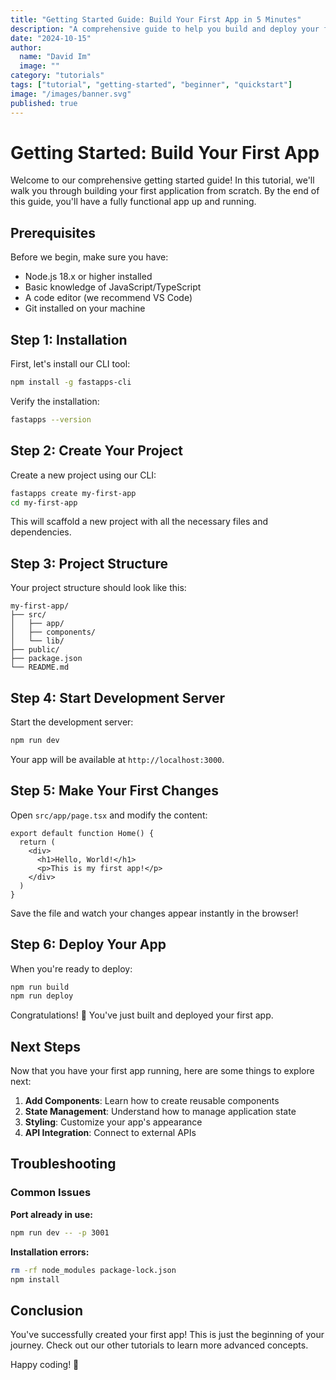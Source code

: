 ```yaml
---
title: "Getting Started Guide: Build Your First App in 5 Minutes"
description: "A comprehensive guide to help you build and deploy your first application quickly and efficiently."
date: "2024-10-15"
author:
  name: "David Im"
  image: ""
category: "tutorials"
tags: ["tutorial", "getting-started", "beginner", "quickstart"]
image: "/images/banner.svg"
published: true
---
```


# Getting Started: Build Your First App

Welcome to our comprehensive getting started guide! In this tutorial, we'll walk you through building your first application from scratch. By the end of this guide, you'll have a fully functional app up and running.

## Prerequisites

Before we begin, make sure you have:

- Node.js 18.x or higher installed
- Basic knowledge of JavaScript/TypeScript
- A code editor (we recommend VS Code)
- Git installed on your machine

## Step 1: Installation

First, let's install our CLI tool:

```bash
npm install -g fastapps-cli
```

Verify the installation:

```bash
fastapps --version
```

## Step 2: Create Your Project

Create a new project using our CLI:

```bash
fastapps create my-first-app
cd my-first-app
```

This will scaffold a new project with all the necessary files and dependencies.

## Step 3: Project Structure

Your project structure should look like this:

```
my-first-app/
├── src/
│   ├── app/
│   ├── components/
│   └── lib/
├── public/
├── package.json
└── README.md
```

## Step 4: Start Development Server

Start the development server:

```bash
npm run dev
```

Your app will be available at `http://localhost:3000`.

## Step 5: Make Your First Changes

Open `src/app/page.tsx` and modify the content:

```tsx
export default function Home() {
  return (
    <div>
      <h1>Hello, World!</h1>
      <p>This is my first app!</p>
    </div>
  )
}
```

Save the file and watch your changes appear instantly in the browser!

## Step 6: Deploy Your App

When you're ready to deploy:

```bash
npm run build
npm run deploy
```

Congratulations! 🎉 You've just built and deployed your first app.

## Next Steps

Now that you have your first app running, here are some things to explore next:

1. **Add Components**: Learn how to create reusable components
2. **State Management**: Understand how to manage application state
3. **Styling**: Customize your app's appearance
4. **API Integration**: Connect to external APIs

## Troubleshooting

### Common Issues

**Port already in use:**
```bash
npm run dev -- -p 3001
```

**Installation errors:**
```bash
rm -rf node_modules package-lock.json
npm install
```

## Conclusion

You've successfully created your first app! This is just the beginning of your journey. Check out our other tutorials to learn more advanced concepts.

Happy coding! 🚀

